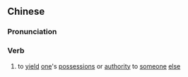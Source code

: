 {{also|让与}}
==Chinese==
{{zh-forms|s=让与}}

===Pronunciation===
{{zh-pron
|m=ràngyǔ
|mn=jiōng-ú
|cat=v
}}

===Verb===
{{zh-verb}}

# {{lb|zh|literary}} to [[yield]] [[one]]'s [[possession]]s or [[authority]] to [[someone]] [[else]]